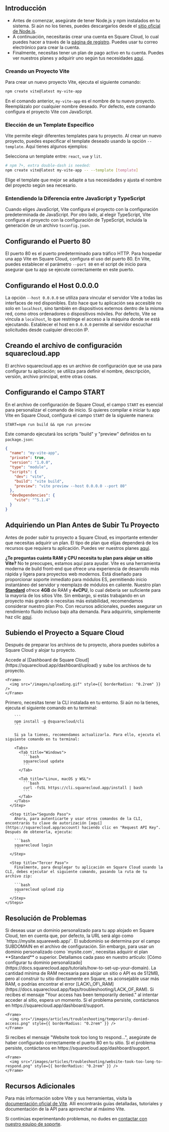 ## Introducción

* Antes de comenzar, asegúrate de tener Node.js y npm instalados en tu sistema. Si aún no los tienes, puedes descargarlos desde el [sitio oficial de Node.js](https://nodejs.org/).
* A continuación, necesitarás crear una cuenta en Square Cloud, lo cual puedes hacer a través de la [página de registro](https://squarecloud.app/signup). Puedes usar tu correo electrónico para crear la cuenta.
* Finalmente, necesitas tener un plan de pago activo en tu cuenta. Puedes ver nuestros planes y adquirir uno según tus necesidades [aquí](https://squarecloud.app/plans).

### Creando un Proyecto Vite

Para crear un nuevo proyecto Vite, ejecuta el siguiente comando:

```bash
npm create vite@latest my-vite-app
```

En el comando anterior, `my-vite-app` es el nombre de tu nuevo proyecto. Reemplázalo por cualquier nombre deseado. Por defecto, este comando configura el proyecto Vite con JavaScript.

### Elección de un Template Específico

Vite permite elegir diferentes templates para tu proyecto. Al crear un nuevo proyecto, puedes especificar el template deseado usando la opción `--template`. Aquí tienes algunos ejemplos:

Selecciona un template entre: `react`, `vue` y `lit`.

```bash
# npm 7+, extra double-dash is needed:
npm create vite@latest my-vite-app -- --template [template]
```

Elige el template que mejor se adapte a tus necesidades y ajusta el nombre del proyecto según sea necesario.

### Entendiendo la Diferencia entre JavaScript y TypeScript

Cuando eliges JavaScript, Vite configura el proyecto con la configuración predeterminada de JavaScript. Por otro lado, al elegir TypeScript, Vite configura el proyecto con la configuración de TypeScript, incluida la generación de un archivo `tsconfig.json`.

## Configurando el Puerto 80

El puerto 80 es el puerto predeterminado para tráfico HTTP. Para hospedar una app Vite en Square Cloud, configura el uso del puerto 80. En Vite, puedes establecer el parámetro `--port 80` en el script de inicio para asegurar que tu app se ejecute correctamente en este puerto.

## Configurando el Host 0.0.0.0

La opción `--host 0.0.0.0` se utiliza para vincular el servidor Vite a todas las interfaces de red disponibles. Esto hace que tu aplicación sea accesible no solo en `localhost`, sino también en dispositivos externos dentro de la misma red, como otros ordenadores o dispositivos móviles. Por defecto, Vite se vincula a `localhost`, lo que restringe el acceso a la máquina donde se está ejecutando. Establecer el host en `0.0.0.0` permite al servidor escuchar solicitudes desde cualquier dirección IP.

## Creando el archivo de configuración squarecloud.app

<Card title="Learn about: how to make the configuration file for Square Cloud." icon="link" href="https://docs.squarecloud.app/getting-started/config-file">
  El archivo squarecloud.app es un archivo de configuración que se usa para configurar tu aplicación; se utiliza para definir el nombre, descripción, versión, archivo principal, entre otras cosas.
</Card>

## Configurando el Campo START

En el archivo de configuración de Square Cloud, el campo `START` es esencial para personalizar el comando de inicio. Si quieres compilar e iniciar tu app Vite en Square Cloud, configura el campo `START` de la siguiente manera:

```app squarecloud.app
START=npm run build && npm run preview
```

Este comando ejecutará los scripts "build" y "preview" definidos en tu `package.json`:

```json package.json
{
  "name": "my-vite-app",
  "private": true,
  "version": "1.0.0",
  "type": "module",
  "scripts": {
    "dev": "vite",
    "build": "vite build",
    "preview": "vite preview --host 0.0.0.0 --port 80"
  },
  "devDependencies": {
    "vite": "^5.1.4"
  }
}
```

## Adquiriendo un Plan Antes de Subir Tu Proyecto

Antes de poder subir tu proyecto a Square Cloud, es importante entender que necesitas adquirir un plan. El tipo de plan que elijas dependerá de los recursos que requiera tu aplicación. Puedes ver nuestros planes [aquí](https://squarecloud.app/plans).

<Note>**¿Te preguntas cuánta RAM y CPU necesita tu plan para alojar un sitio Vite?** No te preocupes, estamos aquí para ayudar. Vite es una herramienta moderna de build front-end que ofrece una experiencia de desarrollo más rápida y ligera para proyectos web modernos. Está diseñado para proporcionar soporte inmediato para módulos ES, permitiendo inicio instantáneo del servidor y reemplazo de módulos en caliente. Nuestro plan **[Standard](https://squarecloud.app/pay/standard)** ofrece **4GB** de RAM y **4vCPU**, lo cual debería ser suficiente para la mayoría de los sitios Vite. Sin embargo, si estás trabajando en un proyecto más grande o necesitas más estabilidad, recomendamos considerar nuestro plan Pro. Con recursos adicionales, puedes asegurar un rendimiento fluido incluso bajo alta demanda. Para adquirirlo, simplemente haz clic [aquí](https://squarecloud.app/pay/pro).</Note>

## Subiendo el Proyecto a Square Cloud

Después de preparar los archivos de tu proyecto, ahora puedes subirlos a Square Cloud y alojar tu proyecto.

<Tabs>
  <Tab title="Carga por Dashboard">
    Accede al [Dashboard de Square Cloud](https://squarecloud.app/dashboard/upload) y sube los archivos de tu proyecto.

    <Frame>
      <img src="/images/uploading.gif" style={{ borderRadius: "0.2rem" }} />
    </Frame>
  </Tab>

  <Tab title="Carga por CLI">
    <Steps>
      <Step title="Primer Paso">
        Primero, necesitas tener la CLI instalada en tu entorno. Si aún no la tienes, ejecuta el siguiente comando en tu terminal:

        ```
        npm install -g @squarecloud/cli
        ```

        Si ya la tienes, recomendamos actualizarla. Para ello, ejecuta el siguiente comando en tu terminal:

        <Tabs>
          <Tab title="Windows">
            ```bash
            squarecloud update
            ```
          </Tab>

          <Tab title="Linux, macOS y WSL">
            ```bash
            curl -fsSL https://cli.squarecloud.app/install | bash
            ```
          </Tab>
        </Tabs>
      </Step>

      <Step title="Segundo Paso">
        Ahora, para autenticarte y usar otros comandos de la CLI, encontrarás tu clave de autorización [aquí](https://squarecloud.app/account) haciendo clic en "Request API Key". Después de obtenerla, ejecuta:

        ```bash
        squarecloud login
        ```
      </Step>

      <Step title="Tercer Paso">
        Finalmente, para desplegar tu aplicación en Square Cloud usando la CLI, debes ejecutar el siguiente comando, pasando la ruta de tu archivo zip:

        ```bash
        squarecloud upload zip
        ```
      </Step>
    </Steps>
  </Tab>
</Tabs>

## Resolución de Problemas

<AccordionGroup>
  <Accordion title="Dominio Personalizado" icon="globe" iconType="solid">
    Si deseas usar un dominio personalizado para tu app alojado en Square Cloud, ten en cuenta que, por defecto, la URL será algo como `https://mysite.squareweb.app/`. El subdominio se determina por el campo SUBDOMAIN en el archivo de configuración. Sin embargo, para usar un dominio personalizado como `mysite.com`, necesitas adquirir el plan **Standard** o superior. Detallamos cada paso en nuestro artículo: [Cómo configurar tu dominio personalizado](https://docs.squarecloud.app/tutorials/how-to-set-up-your-domain).
  </Accordion>

  <Accordion title="Requisitos Mínimos de RAM" icon="memory" iconType="solid">
    La cantidad mínima de RAM necesaria para alojar un sitio o API es de 512MB, pero al construir tu sitio directamente en Square, es aconsejable usar más RAM, o podrías encontrar el error [LACK\_OF\_RAM](https://docs.squarecloud.app/faqs/troubleshooting/LACK_OF_RAM).
  </Accordion>

  <Accordion title="Acceso Temporalmente Denegado" icon="ban" iconType="solid">
    Si recibes el mensaje "Your access has been temporarily denied." al intentar acceder al sitio, espera un momento. Si el problema persiste, contáctanos en https://squarecloud.app/dashboard/support.

    <Frame>
      <img src="/images/articles/troubleshooting/temporarily-denied-access.png" style={{ borderRadius: "0.2rem" }} />
    </Frame>
  </Accordion>

  <Accordion title="El sitio tardó demasiado en responder..." icon="clock" iconType="solid">
    Si recibes el mensaje "Website took too long to respond...", asegúrate de haber configurado correctamente el puerto 80 en tu sitio. Si el problema persiste, contáctanos en https://squarecloud.app/dashboard/support.

    <Frame>
      <img src="/images/articles/troubleshooting/website-took-too-long-to-respond.png" style={{ borderRadius: "0.2rem" }} />
    </Frame>
  </Accordion>
</AccordionGroup>

## Recursos Adicionales

Para más información sobre Vite y sus herramientas, visita la [documentación oficial de Vite](https://vitejs.dev/guide/). Allí encontrarás guías detalladas, tutoriales y documentación de la API para aprovechar al máximo Vite.

Si continúas experimentando problemas, no dudes en [contactar con nuestro equipo de soporte](/company/support).
